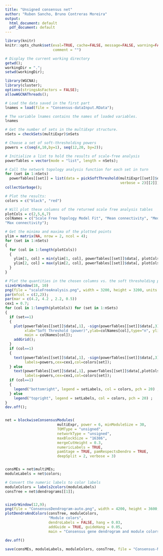 ```yaml
---
title: "Unsigned consensus net"
author: "Ruben Sancho, Bruno Contreras Moreira"
output:
  html_document: default
  pdf_document: default
---
```


```r
library(knitr)
knitr::opts_chunk$set(eval=TRUE, cache=FALSE, message=FALSE, warning=FALSE,
                      comment = "")
```


```r

# Display the current working directory
getwd();
workingDir = ".";
setwd(workingDir);

library(WGCNA);
library(cluster);
options(stringsAsFactors = FALSE);
allowWGCNAThreads();

# Load the data saved in the first part
lnames = load(file = "Consensus-dataInput.RData");

# The variable lnames contains the names of loaded variables.
lnames

# Get the number of sets in the multiExpr structure.
nSets = checkSets(multiExpr)$nSets

# Choose a set of soft-thresholding powers
powers = c(seq(4,10,by=1), seq(12,20, by=2));

# Initialize a list to hold the results of scale-free analysis
powerTables = vector(mode = "list", length = nSets);

# Call the network topology analysis function for each set in turn
for (set in 1:nSets)
  powerTables[[set]] = list(data = pickSoftThreshold(multiExpr[[set]]$data, powerVector=powers,
                                                     verbose = 2)[[2]]);
collectGarbage();

# Plot the results:
colors = c("black", "red")

# Will plot these columns of the returned scale free analysis tables
plotCols = c(2,5,6,7)
colNames = c("Scale Free Topology Model Fit", "Mean connectivity", "Median connectivity",
"Max connectivity");

# Get the minima and maxima of the plotted points
ylim = matrix(NA, nrow = 2, ncol = 4);
for (set in 1:nSets)
{
  for (col in 1:length(plotCols))
  {
    ylim[1, col] = min(ylim[1, col], powerTables[[set]]$data[, plotCols[col]], na.rm = TRUE);
    ylim[2, col] = max(ylim[2, col], powerTables[[set]]$data[, plotCols[col]], na.rm = TRUE);
  }
}

# Plot the quantities in the chosen columns vs. the soft thresholding power
sizeGrWindow(18, 10)
png(file = "scaleFreeAnalysis.png", width = 3200, height = 3200, units = "px", pointsize = 32, bg = "white")
par(mfcol = c(2,2));
par(mar = c(4.2, 4.2 , 2.2, 0.5))
cex1 = 0.7;
for (col in 1:length(plotCols)) for (set in 1:nSets)
{
  if (set==1)
  {
    plot(powerTables[[set]]$data[,1], -sign(powerTables[[set]]$data[,3])*powerTables[[set]]$data[,2],
         xlab="Soft Threshold (power)",ylab=colNames[col],type="n", ylim = ylim[, col],
         main = colNames[col]);
    addGrid();
  }
  if (col==1)
  {
    text(powerTables[[set]]$data[,1], -sign(powerTables[[set]]$data[,3])*powerTables[[set]]$data[,2],
         labels=powers,cex=cex1,col=colors[set]);
  } else
    text(powerTables[[set]]$data[,1], powerTables[[set]]$data[,plotCols[col]],
         labels=powers,cex=cex1,col=colors[set]);
  if (col==1)
  {
    legend("bottomright", legend = setLabels, col = colors, pch = 20) ;
  } else
    legend("topright", legend = setLabels, col = colors, pch = 20) ;
}
dev.off();


net = blockwiseConsensusModules(
                        multiExpr, power = 6, minModuleSize = 30,
                        TOMType = "unsigned",
                        networkType = "unsigned",
                        maxBlockSize = "16386",
                        mergeCutHeight = 0.3,
                        numericLabels = TRUE,
                        pamStage = TRUE, pamRespectsDendro = TRUE,
                        deepSplit = 2, verbose = 3)


consMEs = net$multiMEs;
moduleLabels = net$colors;

# Convert the numeric labels to color labels
moduleColors = labels2colors(moduleLabels)
consTree = net$dendrograms[[1]]; 


sizeGrWindow(12,9);
png(file = "ConsensusDendrogram-auto.png", width = 4200, height = 3600, units = "px", pointsize = 22, bg = "white")
plotDendroAndColors(consTree, moduleColors,
                    "Module colors",
                    dendroLabels = FALSE, hang = 0.03,
                    addGuide = TRUE, guideHang = 0.05,
                    main = "Consensus gene dendrogram and module colors")

dev.off()

save(consMEs, moduleLabels, moduleColors, consTree, file = "Consensus-NetworkConstruction-auto.RData")
```
